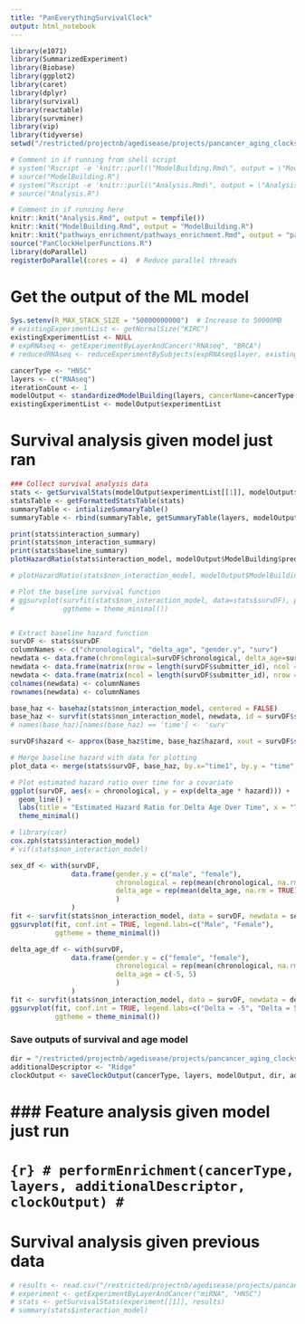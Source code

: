 ```yaml
---
title: "PanEverythingSurvivalClock"
output: html_notebook
---
```


```r
library(e1071) 
library(SummarizedExperiment)
library(Biobase)
library(ggplot2)
library(caret)
library(dplyr)
library(survival)
library(reactable)
library(survminer)
library(vip)
library(tidyverse)
setwd("/restricted/projectnb/agedisease/projects/pancancer_aging_clocks/scripts/Eitan/Pancancer_Aging_Clocks/scripts")

# Comment in if running from shell script
# system("Rscript -e 'knitr::purl(\"ModelBuilding.Rmd\", output = \"ModelBuilding.R\")'")
# source("ModelBuilding.R")
# system("Rscript -e 'knitr::purl(\"Analysis.Rmd\", output = \"Analysis.R\")'")
# source("Analysis.R")

# Comment in if running here
knitr::knit("Analysis.Rmd", output = tempfile())
knitr::knit("ModelBuilding.Rmd", output = "ModelBuilding.R")
knitr::knit("pathways_enrichment/pathways_enrichment.Rmd", output = "pathways_enrichment/pathways_enrichment.R")
source("PanClockHelperFunctions.R")
library(doParallel)
registerDoParallel(cores = 4)  # Reduce parallel threads
```

# Get the output of the ML model
```r
Sys.setenv(R_MAX_STACK_SIZE = "50000000000")  # Increase to 50000MB
# existingExperimentList <- getNormalSize("KIRC")
existingExperimentList <- NULL
# expRNAseq <- getExperimentByLayerAndCancer("RNAseq", "BRCA")
# reducedRNAseq <- reduceExperimentBySubjects(expRNAseq$layer, existingExperimentList$RNAseq_Normal)

cancerType <- "HNSC"
layers <- c("RNAseq")
iterationCount <- 1
modelOutput <- standardizedModelBuilding(layers, cancerName=cancerType, methodNames=c("ridge"), splitSize=1, seed=43, existingExperimentsList=existingExperimentList, iterationCount=iterationCount, applyBiasCorrection=TRUE, combiningNormal=FALSE, scaleByNormal=FALSE, significanceCutoff=0.05)
existingExperimentList <- modelOutput$experimentList
```

# Survival analysis given model just ran
```r
### Collect survival analysis data
stats <- getSurvivalStats(modelOutput$experimentList[[1]], modelOutput$ModelBuilding$predicted, applyBiasCorrection=FALSE)
statsTable <- getFormattedStatsTable(stats)
summaryTable <- intializeSummaryTable()
summaryTable <- rbind(summaryTable, getSummaryTable(layers, modelOutput, stats))

print(stats$interaction_summary)
print(stats$non_interaction_summary)
print(stats$baseline_summary)
plotHazardRatio(stats$interaction_model, modelOutput$ModelBuilding$predicted$Age, "Interaction Hazard Ratio of Delta Age", x="chronological", y="delta_age", usingInteractionTerm=TRUE)

# plotHazardRatio(stats$non_interaction_model, modelOutput$ModelBuilding$predicted$Age, "Non-Interaction Hazard Ratio of Delta Age", x="chronological", y="delta_age", usingInteractionTerm=FALSE)

# Plot the baseline survival function
# ggsurvplot(survfit(stats$non_interaction_model, data=stats$survDF), palette = "#2E9FDF",
#            ggtheme = theme_minimal())


# Extract baseline hazard function
survDF <- stats$survDF
columnNames <- c("chronological", "delta_age", "gender.y", "surv")
newdata <- data.frame(chronological=survDF$chronological, delta_age=survDF$delta_age, gender.y=survDF$gender.y, surv=survDF$surv, submitter_id=survDF$submitter_id)
newdata <- data.frame(matrix(nrow = length(survDF$submitter_id), ncol = length(columnNames))) 
newdata <- data.frame(matrix(ncol = length(survDF$submitter_id), nrow = length(columnNames))) 
colnames(newdata) <- columnNames
rownames(newdata) <- columnNames

base_haz <- basehaz(stats$non_interaction_model, centered = FALSE)
base_haz <- survfit(stats$non_interaction_model, newdata, id = survDF$submitter_id)
# names(base_haz)[names(base_haz) == 'time'] <- 'surv'

survDF$hazard <- approx(base_haz$time, base_haz$hazard, xout = survDF$surv[, 1], rule = 2)$y

# Merge baseline hazard with data for plotting
plot_data <- merge(stats$survDF, base_haz, by.x="time1", by.y = "time", all.x = TRUE)

# Plot estimated hazard ratio over time for a covariate
ggplot(survDF, aes(x = chronological, y = exp(delta_age * hazard))) +
  geom_line() +
  labs(title = "Estimated Hazard Ratio for Delta Age Over Time", x = "Time", y = "Hazard Ratio") +
  theme_minimal()

# library(car)
cox.zph(stats$interaction_model)
# vif(stats$non_interaction_model)

```


```r
sex_df <- with(survDF,
               data.frame(gender.y = c("male", "female"), 
                          chronological = rep(mean(chronological, na.rm = TRUE), 2),
                          delta_age = rep(mean(delta_age, na.rm = TRUE), 2)
                          )
               )
fit <- survfit(stats$non_interaction_model, data = survDF, newdata = sex_df)
ggsurvplot(fit, conf.int = TRUE, legend.labs=c("Male", "Female"),
           ggtheme = theme_minimal())

delta_age_df <- with(survDF,
               data.frame(gender.y = c("female", "female"), 
                          chronological = rep(mean(chronological, na.rm = TRUE), 2),
                          delta_age = c(-5, 5)
                          )
               )
fit <- survfit(stats$non_interaction_model, data = survDF, newdata = delta_age_df)
ggsurvplot(fit, conf.int = TRUE, legend.labs=c("Delta = -5", "Delta = 5"),
           ggtheme = theme_minimal())
```

### Save outputs of survival and age model
```r
dir = "/restricted/projectnb/agedisease/projects/pancancer_aging_clocks/results/CoefficientFrames/"
additionalDescriptor <- "Ridge"
clockOutput <- saveClockOutput(cancerType, layers, modelOutput, dir, additionalDescriptor, crossValidating=(iterationCount > 1))
```

# ### Feature analysis given model just run
# ```{r}
# performEnrichment(cancerType, layers, additionalDescriptor, clockOutput)
# ```

# Survival analysis given previous data
```r
# results <- read.csv("/restricted/projectnb/agedisease/projects/pancancer_aging_clocks/results/ElasticNet_HNSC_HPV_Negative/ElasticNetRNAseqCompleteSet.csv")
# experiment <- getExperimentByLayerAndCancer("miRNA", "HNSC")
# stats <- getSurvivalStats(experiment[[1]], results)
# summary(stats$interaction_model)
```
